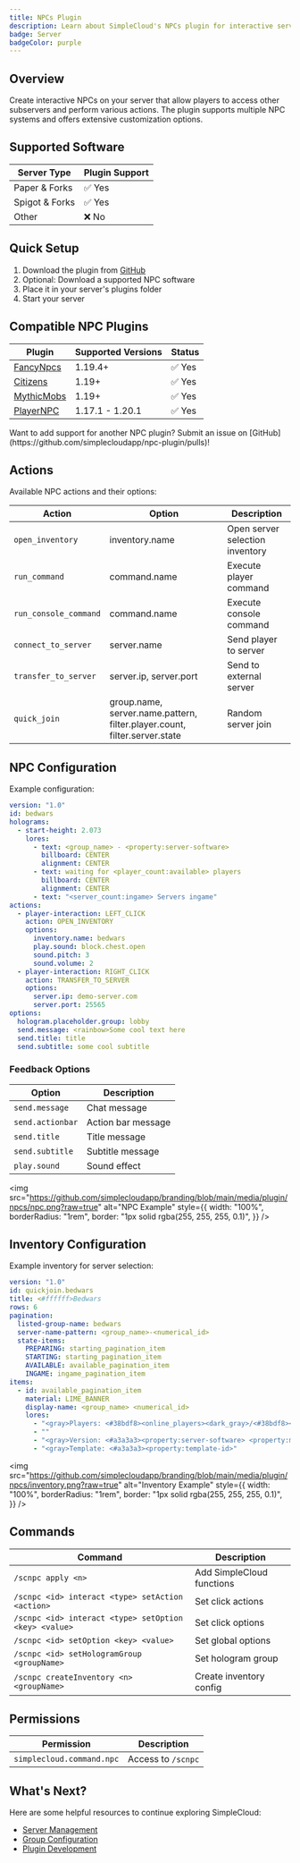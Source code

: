 ```yaml
---
title: NPCs Plugin
description: Learn about SimpleCloud's NPCs plugin for interactive server navigation and management
badge: Server
badgeColor: purple
---
```


## Overview

Create interactive NPCs on your server that allow players to access other subservers and perform various actions. The plugin supports multiple NPC systems and offers extensive customization options.

## Supported Software

| Server Type    | Plugin Support |
| -------------- | -------------- |
| Paper & Forks  | ✅ Yes         |
| Spigot & Forks | ✅ Yes         |
| Other          | ❌ No          |

## Quick Setup

1. Download the plugin from [GitHub](https://github.com/simplecloudapp/npc-plugin/releases)
2. Optional: Download a supported NPC software
3. Place it in your server's plugins folder
4. Start your server

## Compatible NPC Plugins

| Plugin                                                                                                      | Supported Versions | Status |
| ----------------------------------------------------------------------------------------------------------- | ------------------ | ------ |
| [FancyNpcs](https://fancyplugins.de/FancyNpcs)                                                              | 1.19.4+            | ✅ Yes |
| [Citizens](https://citizensnpcs.co)                                                                         | 1.19+              | ✅ Yes |
| [MythicMobs](https://www.spigotmc.org/resources/⚔-mythicmobs-free-version-►the-1-custom-mob-creator◄.5702/) | 1.19+              | ✅ Yes |
| [PlayerNPC](https://www.spigotmc.org/resources/✅-api-player-npc-✅-1-17-1-20-1.93625/)                     | 1.17.1 - 1.20.1    | ✅ Yes |

<Callout>
  Want to add support for another NPC plugin? Submit an issue on
  [GitHub](https://github.com/simplecloudapp/npc-plugin/pulls)!
</Callout>

## Actions

Available NPC actions and their options:

| Action                | Option                                                                    | Description                     |
| --------------------- | ------------------------------------------------------------------------- | ------------------------------- |
| `open_inventory`      | inventory.name                                                            | Open server selection inventory |
| `run_command`         | command.name                                                              | Execute player command          |
| `run_console_command` | command.name                                                              | Execute console command         |
| `connect_to_server`   | server.name                                                               | Send player to server           |
| `transfer_to_server`  | server.ip, server.port                                                    | Send to external server         |
| `quick_join`          | group.name, server.name.pattern, filter.player.count, filter.server.state | Random server join              |

## NPC Configuration

Example configuration:

```yaml
version: "1.0"
id: bedwars
holograms:
  - start-height: 2.073
    lores:
      - text: <group_name> - <property:server-software>
        billboard: CENTER
        alignment: CENTER
      - text: waiting for <player_count:available> players
        billboard: CENTER
        alignment: CENTER
      - text: "<server_count:ingame> Servers ingame"
actions:
  - player-interaction: LEFT_CLICK
    action: OPEN_INVENTORY
    options:
      inventory.name: bedwars
      play.sound: block.chest.open
      sound.pitch: 3
      sound.volume: 2
  - player-interaction: RIGHT_CLICK
    action: TRANSFER_TO_SERVER
    options:
      server.ip: demo-server.com
      server.port: 25565
options:
  hologram.placeholder.group: lobby
  send.message: <rainbow>Some cool text here
  send.title: title
  send.subtitle: some cool subtitle
```

### Feedback Options

| Option           | Description        |
| ---------------- | ------------------ |
| `send.message`   | Chat message       |
| `send.actionbar` | Action bar message |
| `send.title`     | Title message      |
| `send.subtitle`  | Subtitle message   |
| `play.sound`     | Sound effect       |

<img
  src="https://github.com/simplecloudapp/branding/blob/main/media/plugin/npcs/npc.png?raw=true"
  alt="NPC Example"
  style={{
    width: "100%",
    borderRadius: "1rem",
    border: "1px solid rgba(255, 255, 255, 0.1)",
  }}
/>

## Inventory Configuration

Example inventory for server selection:

```yaml
version: "1.0"
id: quickjoin.bedwars
title: <#ffffff>Bedwars
rows: 6
pagination:
  listed-group-name: bedwars
  server-name-pattern: <group_name>-<numerical_id>
  state-items:
    PREPARING: starting_pagination_item
    STARTING: starting_pagination_item
    AVAILABLE: available_pagination_item
    INGAME: ingame_pagination_item
items:
  - id: available_pagination_item
    material: LIME_BANNER
    display-name: <group_name> <numerical_id>
    lores:
      - "<gray>Players: <#38bdf8><online_players><dark_gray>/<#38bdf8><max_players>"
      - ""
      - "<gray>Version: <#a3a3a3><property:server-software> <property:minecraft-version>"
      - "<gray>Template: <#a3a3a3><property:template-id>"
```

<img
  src="https://github.com/simplecloudapp/branding/blob/main/media/plugin/npcs/inventory.png?raw=true"
  alt="Inventory Example"
  style={{
    width: "100%",
    borderRadius: "1rem",
    border: "1px solid rgba(255, 255, 255, 0.1)",
  }}
/>

## Commands

| Command                                               | Description               |
| ----------------------------------------------------- | ------------------------- |
| `/scnpc apply <n>`                                    | Add SimpleCloud functions |
| `/scnpc <id> interact <type> setAction <action>`      | Set click actions         |
| `/scnpc <id> interact <type> setOption <key> <value>` | Set click options         |
| `/scnpc <id> setOption <key> <value>`                 | Set global options        |
| `/scnpc <id> setHologramGroup <groupName>`            | Set hologram group        |
| `/scnpc createInventory <n> <groupName>`              | Create inventory config   |

## Permissions

| Permission                | Description        |
| ------------------------- | ------------------ |
| `simplecloud.command.npc` | Access to `/scnpc` |

## What's Next?

Here are some helpful resources to continue exploring SimpleCloud:

- [Server Management](/manual/resources/servers)
- [Group Configuration](/manual/resources/groups)
- [Plugin Development](/manual/plugin/overview)
